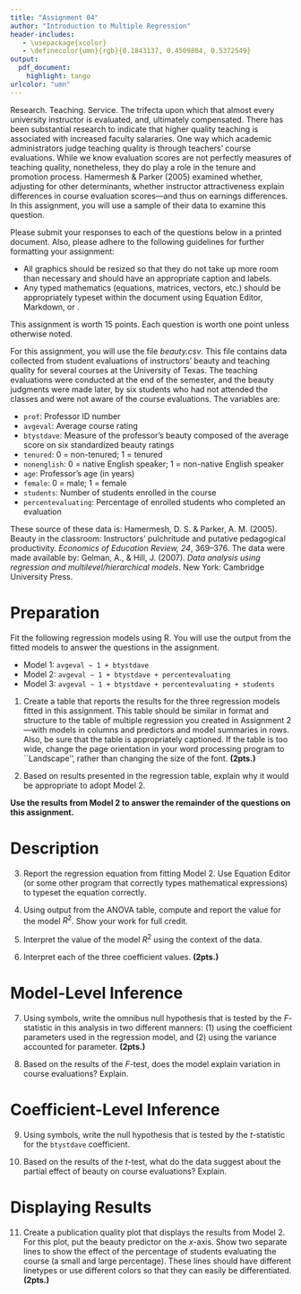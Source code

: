 ```yaml
---
title: "Assignment 04"
author: "Introduction to Multiple Regression"
header-includes:
   - \usepackage{xcolor}
   - \definecolor{umn}{rgb}{0.1843137, 0.4509804, 0.5372549}
output: 
  pdf_document:
    highlight: tango
urlcolor: "umn"
---
```


Research. Teaching. Service. The trifecta upon which that almost every university instructor is evaluated, and, ultimately compensated. There has been substantial research to indicate that higher quality teaching is associated with increased faculty salararies. One way which academic administrators judge teaching quality is through teachers' course evaluations. While we know evaluation scores are not perfectly measures of teaching quality, nonetheless, they do play a role in the tenure and promotion process. Hamermesh &amp; Parker (2005) examined whether, adjusting for other determinants, whether instructor attractiveness explain differences in course evaluation scores---and thus on earnings differences. In this assignment, you will use a sample of their data to examine this question.


Please submit your responses to each of the questions below in a printed document. Also, please adhere to the following guidelines for further formatting your assignment: 

- All graphics should be resized so that they do not take up more room than necessary and should have an appropriate caption and labels. 
- Any typed mathematics (equations, matrices, vectors, etc.) should be appropriately typeset within the document using Equation Editor, Markdown, or \LaTeX. 

This assignment is worth 15 points. Each question is worth one point unless otherwise noted. 

\rule{0.5\linewidth}{\linethickness}

For this assignment, you will use the file *beauty.csv*. This file contains data collected from student evaluations of instructors' beauty and teaching quality for several courses at the University of Texas. The teaching evaluations were conducted at the end of the semester, and the beauty judgments were made later, by six students who had not attended the classes and were not aware of the course evaluations. The variables are:

- `prof`: Professor ID number
- `avgeval`: Average course rating
- `btystdave`: Measure of the professor's beauty composed  of the average score on six standardized beauty ratings
- `tenured`: 0 = non-tenured; 1 = tenured
- `nonenglish`: 0 = native English speaker; 1 = non-native English speaker
- `age`: Professor's age (in years)
- `female`: 0 = male; 1 = female
- `students`: Number of students enrolled in the course
- `percentevaluating`: Percentage of enrolled students who completed an evaluation

These source of these data is: Hamermesh, D. S. &amp; Parker, A. M. (2005). Beauty in the classroom: Instructors' pulchritude and putative pedagogical productivity. *Economics of Education Review, 24*, 369&ndash;376. The data were made available by: Gelman, A., &amp; Hill, J. (2007). *Data analysis using regression and multilevel/hierarchical models*. New York: Cambridge University Press. 
\rule{0.5\linewidth}{\linethickness}

# Preparation

Fit the following regression models using R. You will use the output from the fitted models to answer the questions in the assignment.

- Model 1: `avgeval ~ 1 + btystdave`
- Model 2: `avgeval ~ 1 + btystdave + percentevaluating`
- Model 3: `avgeval ~ 1 + btystdave + percentevaluating + students`

\newpage

1. Create a table that reports the results for the three regression models fitted in this assignment. This table should be similar in format and structure to the table of multiple regression you created in Assignment 2&mdash;with models in columns and predictors and model summaries in rows. Also, be sure that the table is appropriately captioned. If the table is too wide, change the page orientation in your word processing program to ``Landscape'', rather than changing the size of the font. **(2pts.)**

2. Based on results presented in the regression table, explain why it would be appropriate to adopt Model 2.


\vspace {2em}
**Use the results from Model 2 to answer the remainder of the questions on this assignment.**
\vspace {2em}

# Description

3. Report the regression equation from fitting Model 2. Use Equation Editor (or some other program that correctly types mathematical expressions) to typeset the equation correctly.

4. Using output from the ANOVA table, compute and report the value for the model $R^2$. Show your work for full credit.

5. Interpret the value of the model $R^2$ using the context of the data.

6. Interpret each of the three coefficient values. **(2pts.)**

# Model-Level Inference

7. Using symbols, write the omnibus null hypothesis that is tested by the *F*-statistic in this analysis in two different manners: (1) using the coefficient parameters used in the regression model, and (2) using the variance accounted for parameter. **(2pts.)**

8. Based on the results of the *F*-test, does the model explain variation in course evaluations? Explain.

# Coefficient-Level Inference

9. Using symbols, write the null hypothesis that is tested by the *t*-statistic for the `btystdave` coefficient.

10. Based on the results of the *t*-test, what do the data suggest about the partial effect of beauty on course evaluations? Explain.

# Displaying Results

11. Create a publication quality plot that displays the results from Model 2. For this plot, put the beauty predictor on the *x*-axis. Show two separate lines to show the effect of the percentage of students evaluating the course (a small and large percentage). These lines should have different linetypes or use different colors so that they can easily be differentiated. **(2pts.)**
